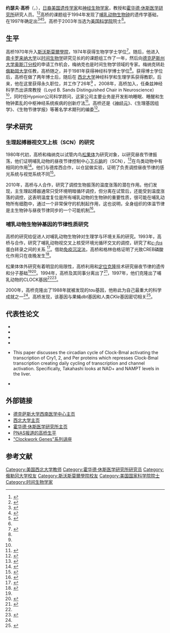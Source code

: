 {{Infobox scientist
|name              = 约瑟夫·高桥<br>Joseph S. Takahashi
|image             = <!-- (filename only) -->
|image_size        =
|caption           =
|birth_date        = {{birth date and age|1951|12|16}}
|birth_place       = {{flagicon|JPN}} [[同盟國軍事佔領日本|日本]][[东京|东京]]
|death_date        =
|death_place       =
|residence         =
|citizenship       =
|nationality       = {{USA}}
|ethnicity         = {{JAP}} 
|fields            = [[遗传学|遗传学]]<br />[[神经生物学|神经生物学]]
|workplaces        = {{link-en|德克萨斯大学西南医学中心|University of Texas Southwestern Medical Center}}<br/>[[霍华德·休斯医学研究所|霍华德·休斯医学研究所]]
|alma_mater        = [[斯沃斯莫爾學院|斯沃斯莫爾學院]]<br/>[[俄勒岡大学|俄勒岡大学]]
|doctoral_advisor  =
|academic_advisors =
|doctoral_students =
|notable_students  =
|known_for         = 发现{{link-en|CLOCK基因|CLOCK}}
|author_abbrev_bot =
|author_abbrev_zoo =
|influences        = [[Norman_Meinkoth|Norman Meinkoth]]<br/>[[Kenneth_Rawson|Kenneth Rawson]]<br/>[[Patricia_DeCoursey|Patricia DeCoursey]]<br/>[[Michael_Menaker|Michael Menaker]]<ref name="PNAS bio"/>
|influenced        =
|awards            =
|religion          =
|signature         =  <!-- (filename only) -->
|footnotes         =
}}

'''约瑟夫·高桥'''（{{lang-en|Joseph S. Takahashi}}，{{bd|1951年|12月16日||}}），[[日裔美國人|日裔美国]][[遗传学家|遗传学家]]和[[神经生物学家|神经生物学家]]，{{link-en|德克萨斯大学西南医学中心|University of Texas Southwestern Medical Center}}教授和[[霍华德·休斯医学研究所|霍华德·休斯医学研究所]]研究人员。<ref name="NU">{{cite web|url=http://www.utsouthwestern.edu/findfac/professional/0,2356,105885,00.html |title=Neurobiology faculty - Joseph Takahashi |publisher=UT southwest |accessdate=2009-04-27}}</ref><ref name="HHMI bio">{{cite web|url=http://www.hhmi.org/research/investigators/takahashi_bio.html |title=HHMI Scientist Biography - Joseph Takahashi |publisher=Howard Hughes Medical Institute |accessdate=2009-04-24}}</ref>高桥的课题组于1994年发现了[[哺乳动物|哺乳动物]][[生物钟|生物钟]]的遗传学基础，在1997年确定出{{link-en|CLOCK基因|CLOCK}}<ref>{{Cite news|title=Gene Discovered in Mice that Regulates Biological Clock |publisher=Chicago Tribune |date=April 29, 1994}}</ref><ref>{{cite news|url=http://www.nytimes.com/1994/04/29/us/found-in-mouse-the-gene-of-a-night-owl.html |title=Found in Mouse: The Gene of a Night Owl |publisher=The New York Times |date=April 29, 1994}}</ref><ref>{{Cite news|url=http://www.nytimes.com/1997/05/16/us/a-mouse-helps-explain-what-makes-us-tick.html?sec=health&spon=&pagewanted=2 |title=A Mouse Helps Explain What Makes Us Tick |first=Nicholas |last=Wade |date=May 16, 1997 |publisher=The New York Times}}</ref>。高桥于2003年当选为[[美国科学院|美国科学院]]院士<ref name="PNAS bio"/>。

==生平==
高桥1970年升入[[斯沃斯莫爾學院|斯沃斯莫爾學院]]，1974年获得生物学学士学位<ref name="PNAS bio">{{Cite journal|first=Melissa |last=Marino |title=Biography of Joseph S. Takahashi |journal=Proceedings of the National Academy of Sciences |doi= 10.1073/pnas.0401895101 |date=April 13, 2004 |volume=101 |issue=15 |pages=5336–5338|pmid=15067124|pmc=399313}}</ref>。随后，他进入 [[南卡罗来纳大学|南卡罗来纳大学]]以[[时间生物学|时间生物学]]研究见长的{{link-en|帕特丽夏·德库西|Patricia DeCoursey}}的课题组工作了一年，然后向[[德克萨斯州大学奥斯汀分校|德克萨斯州大学奥斯汀分校]]的{{link-en|迈克尔·梅纳克|Michael Menaker}}申请工作机会，梅纳克也是时间生物学领域的专家。梅纳克转赴[[俄勒岡大学|俄勒岡大学]]任教，高桥随之，并于1981年获得神经科学博士学位<ref name="PNAS bio"/>。获得博士学位后，高桥在{{link-en|美国国立精神卫生研究院|National Institute of Mental Health}}做了两年博士后，随后在 [[西北大学|西北大学]]神经科学和生理学系获得教职，后来，他在这里获得永久职位，并工作了26年<ref name="PNAS bio"/> 。2008年，高桥加入{{link-en|德克萨斯大学西南医学中心|University of Texas Southwestern Medical Center}}，任桑兹神经科学杰出讲席教授（Loyd B. Sands Distinguished Chair in Neuroscience）<ref name="NU"/>，同时任Hypnion公司科学顾问，这家公司主要业务是开发影响睡眠、睡醒和生物钟紊乱的中枢神经系统疾病的创新疗法<ref>{{cite web|title=Hypnion, Inc. Raises $10.4 Million In Series A Private Equity Financing|url=http://www.hypnion.com/about/news.htm|publisher=Hypnion, Inc.|accessdate=14 April 2011|archive-url=https://web.archive.org/web/20110910063107/http://www.hypnion.com/about/news.htm|archive-date=2011-09-10|dead-url=yes}}</ref>。高桥还是《[[神经元（期刊）|神经元]]》、《生理基因组学》、《生物节律学报》等著名学术期刊的编委<ref>{{cite web|title=Joseph S. Takahashi Ph.D.|url=http://investing.businessweek.com/research/stocks/private/person.asp?personId=23377793&privcapId=124545&previousCapId=124545&previousTitle=Hypnion,%20Inc.|publisher=Businessweek|accessdate=14 April 2011}}</ref>。

==学术研究==

===生理起搏器视交叉上核（SCN）的研究===

1980年代初，高桥和梅纳克以试管内鸟[[松果体|松果体]]为研究对象，以研究昼夜节律振荡，他们证明哺乳动物的昼夜节律控制中心[[下丘脑|下丘脑]]的{{link-en|视交叉上核|suprachiasmatic nucleus}}（SCN），<ref>{{cite journal|last1=Takahashi |first1=J. S. |last2=Hamm |first2=H. |last3=Menaker |first3=M. |year=1980 |journal=Proc. Natl. Acad. Sci. |volume=77 |pages=2319–2322 |title=Circadian rhythms of melatonin release from individual superfused chicken pineal glands in vitro|doi=10.1073/pnas.77.4.2319|pmid=6929552|issue=4|pmc=348706}}</ref>在鸟类动物中有相同的作用<ref>{{cite journal|last1=Takahashi |first1=J. S. |last2=Menaker |first2=M. |year=1982 |journal=Journal of Neuroscience |volume=2 |pages=718–726}}</ref>。他们与德库西合作，以仓鼠做实验，证明了负责调控昼夜节律的感光系统与视觉系统不同<ref>{{cite journal|last1=Takahashi |first1=J. S. |last2=DeCoursey |first2=P. J. |last3=Bauman |first3=L. |last4=Menaker |first4=M. |year=1984 |journal=Nature |issue= 5955|pages=186–188 |title=Spectral sensitivity of a novel photoreceptive system mediating entrainment of mammalian circadian rhythms |pmid=6700721 |volume=308|doi=10.1038/308186a0}}</ref>。

2010年，高桥与人合作，研究了调控生物振荡的温度涨落的潜在作用。他们发现，主生理起搏器通常只受环境明暗循环调控，但分离在试管后，还能受到温度涨落的调控，这表明温度复位是所有哺乳动物的生物钟的重要性质，很可能在哺乳动物所有细胞中，通过一个非常保守的机制起作用，这也说明，全身组织的体温节律是主生物钟与昼夜节律同步的一个可能机制<ref name=temp>{{cite journal|last1=Buhr|first1=ED|last2=Yoo|first2=SH|last3=Takahashi|first3=JS|title=Temperature as a universal resetting cue for mammalian circadian oscillators|journal=Science|date=October 2010|volume=330|pages=379–85|doi=10.1126/science.1195262|issue=6002|pmid= 20947768}}</ref>。

===哺乳动物生物钟基因的节律性质研究===

高桥的研究给促进人对哺乳动物生物钟对生理学与环境关系的研究。1993年，高桥与{{link-en|迈克尔·格林伯格|Michael E. Greenberg}}合作，研究了哺乳动物视交叉上核受环境光循环交叉的调控，研究了{{link-en|环磷腺苷效应元件结合蛋白|CREB}}和''[[c-fos|c-fos]]''蛋白转录之间的关系<!--后者曾被认为是光诱导路径的成分 transcription, a protein previously indicated as a component of the photic entrainment pathway.--><ref>{{cite journal|last1=Kornhauser |first1=J.M. |last2=Nelson |first2=D.E. |last3=Mayo |first3=K.E. |last4=Takahashi |first4=J.S. |year=1990 |journal=Neuron |volume=5 |pages=127–134 |title=Photic and circadian regulation of c-fos gene expression in the hamster suprachiasmatic nucleus|doi=10.1016/0896-6273(90)90303-W|pmid=2116813|issue=2}}</ref>。借助[[免疫沉淀法|免疫沉淀法]]，高桥和格林伯格证明了光致CREB磷酸化作用只在夜晚发生<ref name="ReferenceA">{{cite journal|last1=Ginty |first1=D.D |last2=Kornhauser |first2=J.M. |last3=Thompson |first3=M.A. |last4=Bading |first4=H. |last5=Mayo |first5=K.E. |last6=Takahashi |first6=J.S. |last7=Greenberg |first7=M.E. |year=1993 |journal=Science |volume=260 |pages=238–241 |title=Regulation of CREB Phosphorylation in the Suprachiasmatic Nucleus by Light and a Circadian Clock|doi=10.1126/science.8097062|pmid=8097062|issue=5105}}</ref>。<!-- Given that CREB has been shown to regulate ''c-fos'' transcription in [[PC12_cells|PC12]] pheochromocytoma cells,<ref>{{cite journal|last1=Sheng |first1=M. |last2=Thompson |first2=M.A. |last3=Greenberg |first3=M.E. |year=1991 |journal=Science |volume=252 |pages=1427–1430 |title=CREB: a Ca(2+)-regulated transcription factor phosphorylated by calmodulin-dependent kinases|doi=10.1126/science.1646483|pmid=1646483|issue=5011}}</ref> Takahashi and Greenberg were able to conclude that phosphorylation of CREB in the SCN may play an important role in mammalian photic entrainment.<ref name="ReferenceA"/>-->

松果体体外研究有着明显的局限性，高桥利用{{link-en|正向遗传学|forward genetics}}和[[定位克隆|定位克隆]]技术研究昼夜节律的遗传和分子基础<ref name="PNAS bio"/><ref>{{cite web|url=http://nrc88.nas.edu/pnas_search/memberDetails.aspx?ctID=20004791 |title=PNAS Member Editor - Joseph Takahashi |publisher=Proceedings of the National Academy of Science |accessdate=2009-04-28}}</ref>。1994年，高桥及其同事分离出了{{link-en|CLOCK基因|CLOCK}}<ref name="1994 Science">{{cite journal|last1=Vitaterna |first1=M.H. |first2=D.P. |last2=King |first3=A.M. |last3=Chang |first4=J.M. |last4=Kornhauser |first5=P.L. |last5=Lowrey |first6=J.D. |last6=McDonald |first7=W.F. |last7=Dove |first8=L.H. |last8=Pinto |first9=F.W. |last9=Turek |last10= Takahashi|first10=J.S.|year=1994|title=Mutagenesis and mapping of a mouse gene, Clock, essential for circadian behavior |journal=Science |issue= 5159|pages=719–725 |pmid=8171325 |doi=10.1126/science.8171325 |volume=264}}</ref>，1997年，他们克隆出了哺乳动物的CLOCK基因<ref name="PNAS bio"/><ref name="Cell 1997a">{{cite journal|first1=David |last1=King |first2=Yaliang |last2=Zhao |first3=Ashvin |last3=Sangoram |first4=Lisa |last4=Wilsbacher |first5=Monuru |last5=Tanaka |first6=Marina |last6=Antoch |first7=Thomas |last7=Steeves |first10=Phillip |last10=Lowrey |first11=Fred |last11=Turek |title=Positional Cloning of the Mouse Circadian ''Clock'' Gene |journal=Cell |volume=89 |pages=641–653 |year=1997|doi=10.1016/S0092-8674(00)80245-7|pmid=9160755|last8=Vitaterna|last9=Kornhauser|last12=Takahashi |first12=J.S.|issue=4}}</ref>。

2000年，高桥克隆出了1988年就被发现的''tau''基因，他称此为自己最重大的科学成就之一<ref name="PNAS bio" />。高桥发现，该基因与果蝇''dbt''基因和人类''CKIe''基因密切相关<ref>{{cite web|title=Joseph S. Takahashi, Ph.D.|url=http://www.hhmi.org/biointeractive/clocks/takahashi.html|publisher=hhmi|accessdate=14 April 2011|archive-url=https://web.archive.org/web/20121007210621/http://www.hhmi.org/biointeractive/clocks/takahashi.html|archive-date=2012-10-07|dead-url=yes}}</ref>。
<!--
===Non-circadian phenotypes of the ''clock'' mutant mouse===

Since identifying the ''clock'' mutant in 1994,<ref name="1994 Science"/> Takahashi has continued his research on this mutation and has applied it to studying clinical disorders, such as irregular sleep [[homeostasis|homeostasis]] and obesity.<ref name=sleep>{{cite journal|title=The Circadian ''Clock'' Mutation Alters Sleep Homeostasis in the Mouse |date=November 2000 |volume=20 |issue=21 |pages=8138–8143 |doi= |first1=Erik |last1=Naylor |first2=Bernard M. |last2=Bergmann |first3=Kristyn |last3=Krauski |first4=Phyllis C. |last4=Zee |first5=Joseph D. |last5=Takahashi |first6=Martha Hotz |last6=Vitaterna |first7=Fred W. |last7=Turek | authorlink7=Fred W. Turek | journal=The Journal of Neuroscience |pmid=11050136}}</ref><ref name="ReferenceB">{{cite journal|last1=Turek |first1=F.W. |last2=Joshu |first2=C. |last3=Kohsaka |first3=A. |last4=Lin |first4=E |last5=Ivanova |first5=G. |last6=McDearmon |first6=E. |last7=Laposky |first7=A. |last8=Losee-Olsen |first8=S. |last9=Easton |first9=A. |year=2005 |journal=Science |volume=308 |pages=1043–1045 |title= Obesity and Metabolic Syndrome in Circadian ''Clock'' Mutant Mice|doi=10.1126/science.1108750|pmid=15845877|issue=5724 |pmc=3764501| displayauthors = 8}}</ref>

In 2000, he and his colleagues at Northwestern recognized that ''clock'' mutant mice slept 1 to 2 hours less per night than wild type mice.<ref name=sleep/>  Additionally, because these mice lack the circadian system that regulates consolidated sleep at a certain time of day, sleep in ''clock'' mutants is spread out throughout the day in both light-dark cycles and in complete darkness.<ref name=sleep/>  This mutation results in less [[Rapid_eye_movement_sleep|REM]] sleep and more time spent in earlier sleep phases.<ref name=sleep/>

In 2005, he collaborated with Joseph Bass and reported the effects of mutations in the ''clock'' gene on the metabolism and physiology of mice. Their experiments compared weight gain in ''Clock'' mutant mice to that of control mice and showed that mutant mice were more likely to gain weight. Such a discovery influenced them to pursue exploration of the ''clock'' gene's role in appetite and energy. In ''Clock'' mutant mice, they reported depressed levels of [[orexin|orexin]], a neuropeptide involved in regulation of eating. This result provides further evidence that the ''clock'' gene has a profound impact on metabolic processes in mice.<ref name="ReferenceB"/>

It has since been discovered that metabolism itself plays a role in regulating the clock.<ref name=nampt />  In 2009, Takahashi and his colleagues discovered that [[nicotinamide_phosphoribosyltransferase|nicotinamide phosphoribosyltransferase]] (NAMPT) mediated synthesis of metabolic coenzyme [[nicotinamide_adenine_dinucleotide|nicotinamide adenine dinucleotide]] (NAD<sup>+</sup>), which both oscillate on a daily cycle, may play an important role in regulating circadian activity.<ref name=nampt>{{cite journal|last=Ramsey|first=Kathryn Moynihan|coauthors=Jun Yoshino, Cynthia S. Brace, Dana Abrassart, Yumiko Kobayashi, Biliana Marcheva, Hee-Kyung Hong, Jason L. Chong, Ethan D. Buhr, Choogon Lee, Joseph S. Takahashi, Shin-ichiro Imai, Joseph Bass|title=Circadian Clock Feedback Cycle Through NAMPT-Mediated NAD+ Biosynthesis|journal=Science|date=May 2009|volume=324|pages=651–654|doi=10.1126/science.1171641|pmid=19299583|pmc=2738420|issue=5927}}</ref> By measuring the oscillations of NAMPT and NAD<sup>+</sup> levels in the livers of both wild-type and mutant mice they determined that oscillations in NAMPT regulated NAD<sup>+</sup> which in turn regulated the deacetylase SIRT1.<ref name=nampt />

===Continued mutagenesis studies===
Using mutagenesis screens (forward genetics) found both the ''clock'' mutant mouse<ref name="Cell 1997a"/> and the tau mutant hamster.<ref name="PNAS bio" />  Takahashi's lab has continued use of this method in order to lead to discoveries of the role of the circadian clock in vision, learning, memory, stress, and addiction, among other behavioral properties.<ref name="PNAS bio"/><ref name="HHMI bio"/>

In 2007, Takahashi and his colleagues at Northwestern ran a [[ENU|forward mutagenesis screen]] in mice looking for variations in circadian oscillations and subsequently identified a mutant which they named ''overtime'' (''Ovtm'').<ref name=overtime>{{cite journal | author= Siepka, S.; Yoo, 2.; Park, J.; Song, W.; Kumar, V.; Hu, Y.; Lee, C.; Takahashi, J.S. | title= Circadian Mutant ''Overtime'' Reveals F-box Protein FBXL3 Regulation of ''Cryptochrome'' and ''Period'' Gene Expression | journal = Cell |volume = 129  | issue = 5 |pages = 1011–1023 |year = 2007 | doi = 10.1016/j.cell.2007.04.030 | pmid= 17462724}}</ref> Using [[positional_cloning|positional cloning]], [[genetic_complementation|genetic complementation]], and [[in-situ_hybridization|in-situ hybridization]] Takahashi and colleagues discovered that ''Ovtm'' was a [[point_mutation|point mutation]] that caused a loss of function in [[FBXL3|FBXL3]] – an [[F-box_protein|F-box protein]] – and was expressed throughout the brain and in the [[suprachiasmatic_nucleus|SCN]]. Assaying expression of known circadian clock genes in the ''Ovtm'' mutants, they observed a marked decrease in [[PER1|PER1]] and [[PER2|PER2]] protein and mRNA levels in the brain and a significant decrease in ''cry2'' mRNA levels only.<ref name=overtime /> Takahashi and his colleagues proposed that FBXL3 is a target site for protein degradation on the CRY2 protein, which would explain relatively normal CRY2 protein levels. [[Negative_feedback|Negative feedback]] by other elements of the circadian clock could then lead to the roughly 26 hour free-running period observed in ''Ovtm'' mice.<ref name=overtime />
-->
==代表性论文==
*{{cite journal|last1=Vitaterna |first1=M.H. |first2=D.P. |last2=King |first3=A.M. |last3=Chang |first4=J.M. |last4=Kornhauser |first5=P.L. |last5=Lowrey |first6=J.D. |last6=McDonald |first7=W.F. |last7=Dove |first8=L.H. |last8=Pinto |first9=F.W. |last9=Turek |last10= Takahashi|first10=J.S.|year=1994|title=Mutagenesis and mapping of a mouse gene, Clock, essential for circadian behavior |journal=Science |issue= 5159|pages=719–725 |pmid=8171325 |doi=10.1126/science.8171325 |volume=264}}
*{{cite journal|first1=David |last1=King |first2=Yaliang |last2=Zhao |first3=Ashvin |last3=Sangoram |first4=Lisa |last4=Wilsbacher |first5=Monuru |last5=Tanaka |first6=Marina |last6=Antoch |first7=Thomas |last7=Steeves |first10=Phillip |last10=Lowrey |first11=Fred |last11=Turek |title=Positional Cloning of the Mouse Circadian ''Clock'' Gene |journal=Cell |volume=89 |pages=641–653 |year=1997|doi=10.1016/S0092-8674(00)80245-7|pmid=9160755|last8=Vitaterna|last9=Kornhauser|last12=Takahashi |first12=J.S.|issue=4}}
*{{cite journal|journal=Science |date=5 June 1998 |volume=280 |issue=5369 |pages=1564–1569 |doi=10.1126/science.280.5369.1564 |title=Role of the CLOCK Protein in the Mammalian Circadian Mechanism |url=https://archive.org/details/sim_science_1998-06-05_280_5369/page/1564 |first1=Nicholas |last1=Gekakis |first2=David |last2=Staknis |first3=Hubert B. |last3=Nguyen |first4=Fred C. |last4=Davis |first5=Lisa D. |last5=Wilsbacher |first6=David P. |last6=King |first7=Joseph S. |last7=Takahashi |first8=Charles J. |last8=Weitz|pmid=9616112}}
*{{cite journal|title=PERIOD2::LUCIFERASE real-time reporting of circadian dynamics reveals persistent circadian oscillations in mouse peripheral tissues |first1=Seung-Hee |last1=Yoo |first2=Shin |last2=Yamazaki |first3=Phillip |last3=Lowrey |first4=Kazuhiro |last4=Shimomura |first5=Caroline |last5=Ko |first6=Ethan |last6=Buhr |first7=Sandra |last7=Siepka |first8=Hee-Kyung |last8=Hong |first9=Won Jun |last9=Oh |date=February 12, 2004 |doi=10.1073/pnas.0308709101 |journal=PNAS|volume=101 |issue=15 |pages= 5339–5346|pmid=14963227|pmc=397382| displayauthors = 8}}
*{{cite journal | author = Ramsey KM, Yoshino J, Brace CS, Abrassart D, Kobayashi Y, Marcheva B, Hong HK, Chong JL, Buhr ED, Lee C, Takahashi JS, Imai S, Bass J |year=2009| title= Circadian clock feedback cycle through NAMPT-mediated NAD+ biosynthesis| journal = Science|volume= 324|pages=651–4| doi=10.1126/science.1171641}} This paper discusses the circadian cycle of Clock-Bmal activating the transcription of Cry1, 2, and Per proteins which represses Clock-Bmal transcription creating daily cycling of transcription and channel activation. Specifically, Takahashi looks at NAD+ and NAMPT levels in the liver.
*{{cite journal|journal=Science |date=3 December 2010 |volume=330 |issue=6009 |pages=1349–1354 |doi=10.1126/science.1195027 |title=Circadian integration of metabolism and energetics|first1=Bass |last1=J |first2=Takahashi |last2=JS|pmid=21127246}}

==外部链接==
* [http://www.utsouthwestern.edu/findfac/professional/0,2356,105885,00.html 德克萨斯大学西南医学中心主页]
* [http://www.northwestern.edu/neurobiology/faculty/takahashi.html 西北大学主页]
* [http://www.hhmi.org/research/investigators/takahashi.html 霍华德·休斯医学研究所主页]
* [http://www.pnas.org/content/101/15/5336.full PNAS报道的高桥生平]
* [https://web.archive.org/web/20130516090342/http://www.hhmi.org/biointeractive/clocks/index.html "Clockwork Genes"系列讲座]

==参考文献==
{{reflist|2}}

{{DEFAULTSORT:Takahashi, Joseph}}
[[Category:美国西北大学教师|Category:美国西北大学教师]]
[[Category:霍华德·休斯医学研究所研究员|Category:霍华德·休斯医学研究所研究员]]
[[Category:俄勒冈大学校友|Category:俄勒冈大学校友]]
[[Category:斯沃斯莫爾學院校友|Category:斯沃斯莫爾學院校友]]
[[Category:美国国家科学院院士|Category:美国国家科学院院士]]
[[Category:时间生物学家|Category:时间生物学家]]